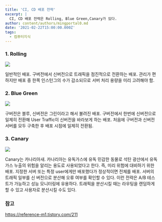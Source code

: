 ```yaml
---
title: 'CI, CD 배포 전략'
excerpt: |
  CI, CD 배포 전략은 Rolling, Blue Green,Canary가 있다.
author: content/authors/mingportal0.md
date: '2021-02-22T15:00:00.000Z'
tags:
  - 컴퓨터지식
---
```



### 1. Rolling

![](/uploads/image-20210223105006483.png)

일반적인 배포. 구버전에서 신버전으로 트래픽을 점진적으로 전환하는 배포. 관리가 편하지만 배포 중 한쪽 인스턴그의 수가 감소되므로 서버 처리 용량을 미리 고려해야 함.

### 2. Blue Green

![](/uploads/image-20210223105551583.png)

구버전은 블루, 신버전은 그린이라고 해서 불려진 배포. 구버전에서 한번에 신버전으로 일제히 전환해 User Traffic이 신버전을 바라보게 하는 배포. 처음에 구버전과 신버전 서버를 모두 구축한 후 배포 시점에 일제히 전환됨.

### 3. Canary

![](/uploads/image-20210223110027078.png)

Canary는 카나리아새. 카나리아는 유독가스에 유독 민감한 동물로 석탄 광산에서 유독가스 누출의 위험을 알리는 용도로 사용되었다고 한다. 즉, 미리 위험에 대비하기 위한 배포.
지정한 서버 또는 특정 user에게만 배포했다가 정상적이면 전체를 배포. 서버의 트래픽 일부를 신 버전으로 분산해 오류 여부를 확인할 수 있다.
이런 전략은 A/B 테스트가 가능하고 성능 모니터링에 유용하다. 트래픽을 분산시킬 때는 라우팅을 랜덤하게 할 수 있고 사용자로 분산시킬 수도 있다.

### 참고

https://reference-m1.tistory.com/211
